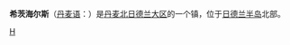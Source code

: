 {{unreferenced|time=2009-7-24}}

{{Infobox Settlement
| name = 希茨海尔斯<br/>Hirtshals
| image_skyline = H1 ubt.jpeg
| imagesize = 250px
| image_caption = 
| image_flag = 
| image_shield =
| pushpin_map = Denmark
| pushpin_label_position = bottom
| subdivision_type = 国家
| subdivision_name = {{DEN}}
| subdivision_type1 = [[丹麦行政区划|大区]]
| subdivision_name1 = [[北日德兰大区|北日德兰大区]]
| subdivision_type2 = 
| subdivision_name2 = 
| elevation_m = 90
| elevation_ft = 
| area_total_km2 = 929.5
| population_as_of = 2008年
| population_total = 6346
| population_density_km2 = auto
| timezone = [[CET|CET]]
| utc_offset = +1
| timezone_DST = [[CEST|CEST]]
| utc_offset_DST = +2
| latd = 57
| latm = 35
| lats = 
| latNS = N
| longd = 09
| longm = 57
| longs = 
| longEW = E
| website =  
}}
'''希茨海尔斯'''（[[丹麦语|丹麦语]]：'''{{lang|da|Hirtshals}}'''）是[[丹麦|丹麦]][[北日德兰大区|北日德兰大区]]的一个镇，位于[[日德兰半岛|日德兰半岛]]北部。

{{Authority control}}
{{Denmark-stub}}

[[Category:北日德兰大区城市|H]]